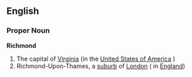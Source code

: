 ==English==
===Proper Noun===
'''Richmond'''
{{wikipedia}}
#The capital of [[Virginia]] (in the [[United States of America]] )
#Richmond-Upon-Thames, a [[suburb]] of [[London]] ( in [[England]])